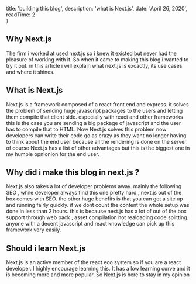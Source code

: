 
  title: 'building this blog',
  description: 'what is Next.js',
  date: 'April 26, 2020',
  readTime: 2  
}


## Why Next.js 

The firm i worked at used next.js so i knew it existed but never had the pleasure of working with it.
So when it came to making this blog i wanted to try it out.
in this article i will explain what next.js is excactly, its use cases and where it shines.

## What is Next.js
Next.js is a framework composed of a react front end and express.
it solves the problem of sending huge javascript packages to the users and letting them compile that client side.
especially with react and other frameworks this is the case you are sending a big package of javascript and the user has to compile that to HTML.
Now Next.js solves this problem
now developers can write their code go as crazy as they want no longer having to think about the end user because all the rendering is done on the server.
of course Next.js has a list of other advantages but this is the biggest one in my humble opnionion for the end user.
## Why did i make this blog in next.js ?
Next.js also takes a lot of developer problems away.
mainly the following
SEO , while developer always find this one pretty hard , next.js out of the box comes with SEO.
the other huge benefits is that you can get a site up and running fairly quickly.
if we dont count the content the whole setup was done in less than 2 hours.
this is because next.js has a lot of out of the box support through web pack , asset compilation hot realoading code splitting. anyone with a decent javascript and react knowledge can pick up this framework very easily.
## Should i learn Next.js
Next.js is an active member of the react eco system so if you are a react developer. 
I highly encourage learning this. 
It has a low learning curve and it is becoming more and more popular. So Next.js is here to stay in my opinion